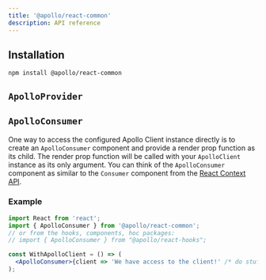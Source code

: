 ```yaml
---
title: '@apollo/react-common'
description: API reference
---
```



## Installation

```
npm install @apollo/react-common
```

## `ApolloProvider`

<ApolloProvider />

## `ApolloConsumer`

One way to access the configured Apollo Client instance directly is to create an `ApolloConsumer` component and provide a render prop function as its child. The render prop function will be called with your `ApolloClient` instance as its only argument. You can think of the `ApolloConsumer` component as similar to the `Consumer` component from the [React Context API](https://reactjs.org/docs/context.html).

### Example

```jsx
import React from 'react';
import { ApolloConsumer } from '@apollo/react-common';
// or from the hooks, components, hoc packages:
// import { ApolloConsumer } from "@apollo/react-hooks";

const WithApolloClient = () => (
  <ApolloConsumer>{client => 'We have access to the client!' /* do stuff here */}</ApolloConsumer>
);
```
